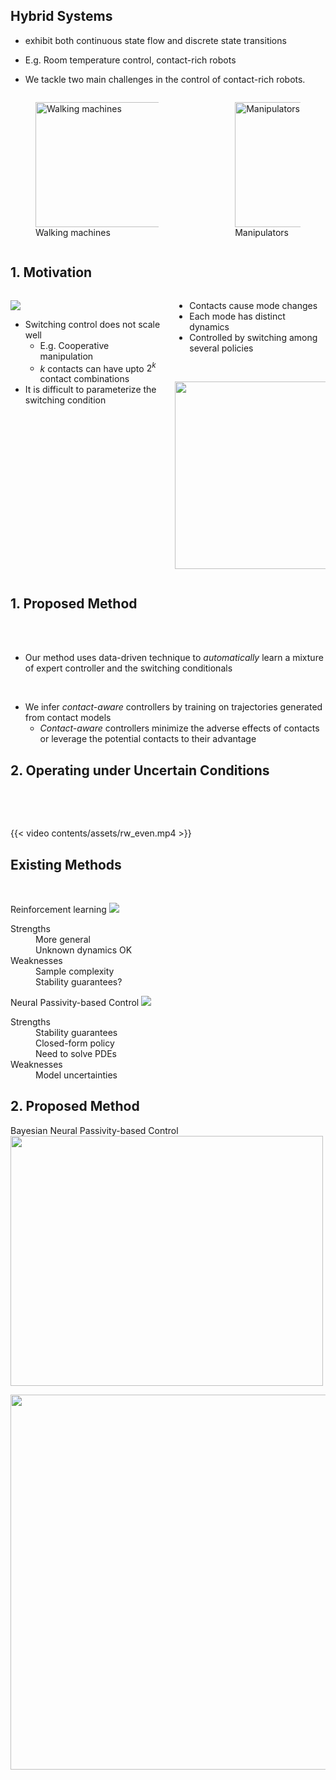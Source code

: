 
<!-- ###################################################################### -->


## Hybrid Systems

:::{.fragment .fade-in fragment-index=0}
* exhibit both continuous state flow and discrete state transitions
:::
:::{.fragment .fade-in fragment-index=1}
* E.g. Room temperature control, contact-rich robots
:::
:::{.fragment .fade-in fragment-index=3}
* We tackle two main challenges in the control of contact-rich robots.
:::
:::{.fragment .fade-in fragment-index=2}
:::: {.columns}
:::{.column  width="60%"}
![Walking machines](contents/assets/walking_model.png){fig-align="center" width="400" height="200"}
:::
:::{.column  width="0%"}
:::
:::{.column  width="40%"}
![Manipulators](contents/assets/manipulator.jpg){fig-align="center" width="200" height="200"}
:::
::::
:::


## 1. Motivation 
<!-- ###################################################################### -->

:::: {.columns}
:::{.column  width="50%"}

:::{.r-vstack}

:::{.fragment fragment-index=0}
![](contents/assets/walking.svg){}
:::

:::{.fragment fragment-index=1}
* Switching control does not scale well
    + E.g. Cooperative manipulation
    + $k$ contacts can have upto $2^k$ contact combinations
* It is difficult to parameterize the switching condition 
:::
:::

:::

:::{.column  width="50%"}

:::{.r-vstack}

:::{.fragment fragment-index=0}

* Contacts cause mode changes
* Each mode has distinct dynamics
* Controlled by switching among several policies
:::

<br/>

:::{.fragment fragment-index=1}
![](contents/assets/nhcm.png){fig-align="right" width="400" height="300"}
:::

:::
:::

::::


## 1. Proposed Method
<br/>
<br/>

* Our method uses data-driven technique to *automatically* learn a mixture of expert controller and the switching conditionals

<br/>

* We infer *contact-aware* controllers by training on trajectories generated from contact models
    + *Contact-aware* controllers minimize the adverse effects of contacts or leverage the potential contacts to their advantage

## 2. Operating under Uncertain Conditions

<br/>

<br/>

{{< video contents/assets/rw_even.mp4 >}}

## {background-video="contents/assets/rw_failing.MP4" background-size="contain" background-video-muted="true"}


## Existing Methods {.smaller transition="fade"}

<br/>

:::: {.fragment .semi-fade-out fragment-index=1}
::: {layout="[100,-5,60]" layout-valign="center"}
Reinforcement learning
![](contents/assets/rl-outline.svg)

Strengths
: 
More general \
Unknown dynamics OK

Weaknesses
: 
Sample complexity \
Stability guarantees?
:::
::::

:::: {.fragment  fragment-index=1}
::: {layout="[100,-5,60]" layout-valign="center"}
Neural Passivity-based Control
![](contents/assets/pbc-ml-outline.svg)

Strengths
: 
Stability guarantees \
Closed-form policy \
Need to solve PDEs

Weaknesses
: 
Model uncertainties \

:::
::::

## 2. Proposed Method

:::: {.r-vstack}
:::{.fragment  fragment-index=0}
Bayesian Neural Passivity-based Control
![](contents/assets/pbc-ml-outline.svg){.absolute top=0 left=250 width="500" height="400"}
:::

::: {.fragment  fragment-index=1}
<!-- Bayesian Neural Passivity-based Control -->
![](contents/assets/regular-vs-bayesian.svg){.absolute top=200 left=150 width="700" height="600"}
:::
::::


